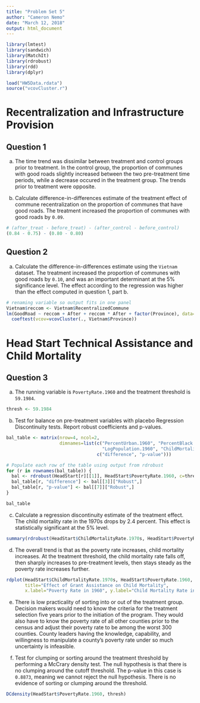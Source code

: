 ```yaml
---
title: "Problem Set 5"
author: "Cameron Nemo"
date: "March 12, 2018"
output: html_document
---
```


```r
library(lmtest)
library(sandwich)
library(MatchIt)
library(rdrobust)
library(rdd)
library(dplyr)

load("HW5Data.rdata")
source("vcovCluster.r")
```

# Recentralization and Infrastructure Provision

## Question 1

a. The time trend was dissimilar between treatment and control groups prior to treatment. In the control group, the proportion of communes with good roads slightly increased between the two pre-treatment time periods, while a decrease occured in the treatment group. The trends prior to treatment were opposite.

b. Calculate difference-in-differences estimate of the treatment effect of commune recentralization on the proportion of communes that have good roads. The treatment increased the proportion of communes with good roads by `0.09`.

```r
# (after_treat - before_treat) - (after_control - before_control)
(0.84 - 0.75) - (0.80 - 0.80)
```

## Question 2

a. Calculate the difference-in-differences estimate using the `Vietnam` dataset. The treatment increased the proportion of communes with good roads by `0.10`, and was an important determinant at the 5% significance level. The effect according to the regression was higher than the effect computed in question 1, part b.

```r
# renaming variable so output fits in one panel
Vietnam$reccom <- Vietnam$RecentralizedCommune
lm(GoodRoad ~ reccom + After + reccom * After + factor(Province), data=Vietnam) %>%
  coeftest(vcov=vcovCluster(., Vietnam$Province))
```

# Head Start Technical Assistance and Child Mortality

## Question 3

a. The running variable is `PovertyRate.1960` and the treatment threshold is `59.1984`.

```r
thresh <- 59.1984
```

b. Test for balance on pre-treatment variables with placebo Regression Discontinuity tests. Report robust coefficients and p-values.

```r
bal_table <- matrix(nrow=4, ncol=2,
                    dimnames=list(c("PercentUrban.1960", "PercentBlack.1960",
                                    "LogPopulation.1960", "ChildMortalityRate.1960s"),
                                  c("difference", "p-value")))

# Populate each row of the table using output from rdrobust
for (r in rownames(bal_table)) {
  bal <- rdrobust(HeadStart[r][[1]], HeadStart$PovertyRate.1960, c=thresh)
  bal_table[r, "difference"] <- bal[[3]]["Robust",]
  bal_table[r, "p-value"] <- bal[[7]]["Robust",]
}

bal_table
```

c. Calculate a regression discontinuity estimate of the treatment effect. The child mortality rate in the 1970s drops by 2.4 percent. This effect is statistically significant at the 5% level.

```r
summary(rdrobust(HeadStart$ChildMortalityRate.1970s, HeadStart$PovertyRate.1960, c=thresh))
```

d. The overall trend is that as the poverty rate increases, child mortality increases. At the treatment threshold, the child mortality rate falls off, then sharply increases to pre-treatment levels, then stays steady as the poverty rate increases further.

```r
rdplot(HeadStart$ChildMortalityRate.1970s, HeadStart$PovertyRate.1960, c=thresh,
       title="Effect of Grant Assistance on Child Mortality",
       x.label="Poverty Rate in 1960", y.label="Child Mortality Rate in 1970s")
```

e. There is low practicality of sorting into or out of the treatment group. Decision makers would need to know the criteria for the treatment selection five years prior to the initiation of the program. They would also have to know the poverty rate of all other counties prior to the census and adjust their poverty rate to be among the worst 300 counties. County leaders having the knowledge, capability, and willingness to manipulate a county's poverty rate under so much uncertainty is infeasible.

f. Test for clumping or sorting around the treatment threshold by performing a McCrary density test. The null hypothesis is that there is no clumping around the cutoff threshold. The p-value in this case is `0.8873`, meaning we cannot reject the null hypothesis. There is no evidence of sorting or clumping around the threshold.

```r
DCdensity(HeadStart$PovertyRate.1960, thresh)
```